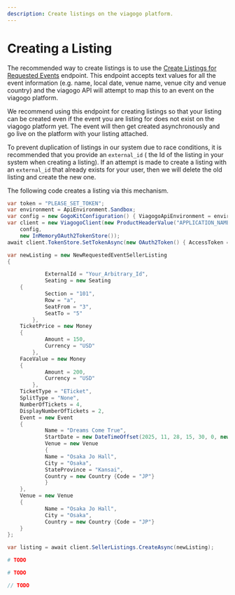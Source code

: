 ```yaml
---
description: Create listings on the viagogo platform.
---
```


# Creating a Listing


The recommended way to create listings is to use the [Create Listings for Requested Events][create-listing-endpoint]
endpoint. This endpoint accepts text values for all the event information (e.g. name, local date,
venue name, venue city and venue country) and the viagogo API will attempt to map this to an event
on the viagogo platform.

We recommend using this endpoint for creating listings so that your listing
can be created even if the event you are listing for does not exist on the viagogo platform yet.
The event will then get created asynchronously and go live on the platform with your listing
attached.

To prevent duplication of listings in our system due to race conditions, it is recommended that you
provide an `external_id` ( the Id of the listing in your system when creating a listing). If an
attempt is made to create a listing with an `external_id` that already exists for your user, then we
will delete the old listing and create the new one.

[create-listing-endpoint]: /api-reference/inventory/#operation/SellerListings_CreateListingForRequestedEvent

The following code creates a listing via this mechanism.

<Tabs>
  <TabItem value="csharp" label="C#">

```csharp
var token = "PLEASE_SET_TOKEN";
var environment = ApiEnvironment.Sandbox;
var config = new GogoKitConfiguration() { ViagogoApiEnvironment = environment };
var client = new ViagogoClient(new ProductHeaderValue("APPLICATION_NAME", "1.0"),
    config,
    new InMemoryOAuth2TokenStore());
await client.TokenStore.SetTokenAsync(new OAuth2Token() { AccessToken = token, ExpiresIn = int.MaxValue, IssueDate = DateTimeOffset.Now });

var newListing = new NewRequestedEventSellerListing
{

            ExternalId = "Your_Arbitrary_Id",
            Seating = new Seating
    {
            Section = "101",
            Row = "a",
            SeatFrom = "3",
            SeatTo = "5"
        },
    TicketPrice = new Money
    {
            Amount = 150,
            Currency = "USD"
        },
    FaceValue = new Money
    {
            Amount = 200,
            Currency = "USD"
        },
    TicketType = "ETicket",
    SplitType = "None",
    NumberOfTickets = 4,
    DisplayNumberOfTickets = 2,
    Event = new Event
    {
            Name = "Dreams Come True",
            StartDate = new DateTimeOffset(2025, 11, 28, 15, 30, 0, new TimeSpan(9, 0, 0)),
            Venue = new Venue
            {
            Name = "Osaka Jo Hall",
            City = "Osaka",
            StateProvince = "Kansai",
            Country = new Country {Code = "JP"}
            }
    },
    Venue = new Venue
    {
            Name = "Osaka Jo Hall",
            City = "Osaka",
            Country = new Country {Code = "JP"}
    }
};

var listing = await client.SellerListings.CreateAsync(newListing);
```

  </TabItem>
  <TabItem value="ruby" label="Ruby">

```ruby
# TODO
```

  </TabItem>

  <TabItem value="python" label="Python">

```python
# TODO
```

  </TabItem>

  <TabItem value="php" label="PHP">

```php
// TODO
```

  </TabItem>
</Tabs>
